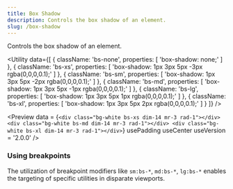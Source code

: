 ```yaml
---
title: Box Shadow
description: Controls the box shadow of an element.
slug: /box-shadow
---
```



Controls the box shadow of an element.

<Utility
  data={[
    {
      className: 'bs-none',
      properties: [
        'box-shadow: none;'
      ]
    },
    {
      className: 'bs-xs',
      properties: [
        'box-shadow: 1px 3px 5px -3px rgba(0,0,0,0.1);'
      ]
    },
    {
      className: 'bs-sm',
      properties: [
        'box-shadow: 1px 3px 5px -2px rgba(0,0,0,0.1);'
      ]
    },
    {
      className: 'bs-md',
      properties: [
        'box-shadow: 1px 3px 5px -1px rgba(0,0,0,0.1);'
      ]
    },
    {
      className: 'bs-lg',
      properties: [
        'box-shadow: 1px 3px 5px 1px rgba(0,0,0,0.1);'
      ]
    },
    {
      className: 'bs-xl',
      properties: [
        'box-shadow: 1px 3px 5px 2px rgba(0,0,0,0.1);'
      ]
    }
  ]}
/>

<Preview
  data = {`<div class="bg-white bs-xs dim-14 mr-3 rad-1"></div>
    <div class="bg-white bs-md dim-14 mr-3 rad-1"></div>
    <div class="bg-white bs-xl dim-14 mr-3 rad-1"></div>`}
  usePadding
  useCenter
  useVersion = '2.0.0'
/>

### Using breakpoints

The utilization of breakpoint modifiers like `sm:bs-*`, `md:bs-*`, `lg:bs-*` enables the targeting of specific utilities in disparate viewports.